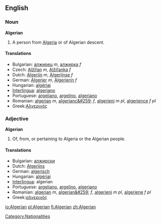 ==English==

===Noun===
'''Algerian'''

# A person from [[Algeria]] or of Algerian descent.

====Translations====
*Bulgarian: [[алжирец]] ''m'', [[алжирка]] ''f''
*Czech: [[Alžířan]] ''m'', [[Alžířanka]] ''f''
*Dutch: [[Algerijn]] ''m'', [[Algerijnse]] ''f''
*German: [[Algerier]] ''m'', [[Algerierin]] ''f''
*Hungarian: [[algériai]]
*[[Interlingua]]: [[algeriano]]
*Portuguese: [[argeliano]], [[argelino]], [[algeriano]]
*Romanian: [[algerian]] ''m'', [[algerianc&#259;]] ''f'', [[algerieni]] ''m pl'', [[algerience]] ''f pl''
*Greek:[[Αλγερινός]]

===Adjective===
'''Algerian'''

# Of, from, or pertaining to Algeria or the Algerian people.

====Translations====
*Bulgarian: [[алжирски]]
*Dutch: [[Algerijns]]
*German: [[algerisch]]
*Hungarian: [[algériai]]
*[[Interlingua]]: algerian
*Portuguese: [[argeliano]], [[argelino]], [[algeriano]]
*Romanian: [[algerian]] ''m'', [[algerian&#259;]] ''f'', [[algerieni]] ''m pl'', [[algeriene]] ''f pl''
*Greek:[[αλγερινός]]

[[Category:Nationalities]]

[[io:Algerian]]
[[pl:Algerian]]
[[fi:Algerian]]
[[zh:Algerian]]